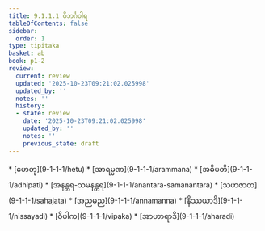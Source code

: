```yaml
---
title: 9.1.1.1 ဝိဘင်္ဂဝါရ
tableOfContents: false
sidebar:
  order: 1
type: tipitaka
basket: ab
book: p1-2
review:
  current: review
  updated: '2025-10-23T09:21:02.025998'
  updated_by: ''
  notes: ''
  history:
  - state: review
    date: '2025-10-23T09:21:02.025998'
    updated_by: ''
    notes: ''
    previous_state: draft
---
```



<ReviewStatus review={frontmatter.review} showDetails={true} />

<HypothesisAnnotation frontmatter={frontmatter} />

<DynamicBreadcrumb />



<TableOfContents book="p1-2" section="9.1.1.1">
* [ဟေတု](9-1-1-1/hetu)
* [အာရမ္မဏ](9-1-1-1/arammana)
* [အဓိပတိ](9-1-1-1/adhipati)
* [အနန္တရ-သမနန္တရ](9-1-1-1/anantara-samanantara)
* [သဟဇာတ](9-1-1-1/sahajata)
* [အညမည](9-1-1-1/annamanna)
* [နိဿယာဒိ](9-1-1-1/nissayadi)
* [ဝိပါက](9-1-1-1/vipaka)
* [အာဟာရာဒိ](9-1-1-1/aharadi)
</TableOfContents>